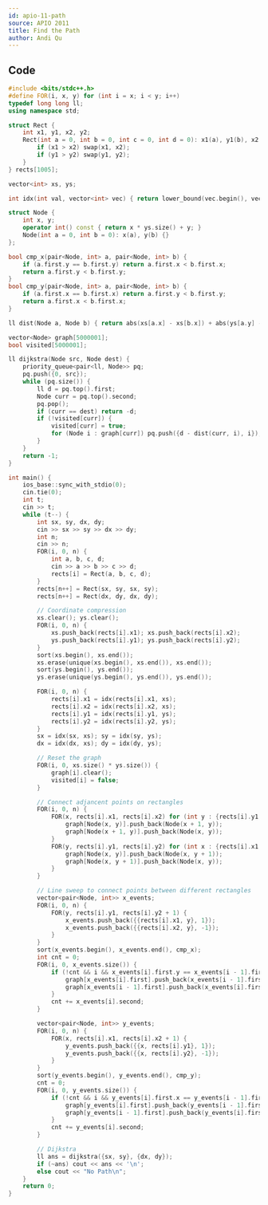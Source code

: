 ```yaml
---
id: apio-11-path
source: APIO 2011
title: Find the Path
author: Andi Qu
---
```


<IncompleteSection />

## Code

```cpp
#include <bits/stdc++.h>
#define FOR(i, x, y) for (int i = x; i < y; i++)
typedef long long ll;
using namespace std;

struct Rect {
	int x1, y1, x2, y2;
	Rect(int a = 0, int b = 0, int c = 0, int d = 0): x1(a), y1(b), x2(c), y2(d) {
		if (x1 > x2) swap(x1, x2);
		if (y1 > y2) swap(y1, y2);
	}
} rects[1005];

vector<int> xs, ys;

int idx(int val, vector<int> vec) { return lower_bound(vec.begin(), vec.end(), val) - vec.begin(); }

struct Node {
	int x, y;
	operator int() const { return x * ys.size() + y; }
	Node(int a = 0, int b = 0): x(a), y(b) {}
};

bool cmp_x(pair<Node, int> a, pair<Node, int> b) {
	if (a.first.y == b.first.y) return a.first.x < b.first.x;
	return a.first.y < b.first.y;
}
bool cmp_y(pair<Node, int> a, pair<Node, int> b) {
	if (a.first.x == b.first.x) return a.first.y < b.first.y;
	return a.first.x < b.first.x;
}

ll dist(Node a, Node b) { return abs(xs[a.x] - xs[b.x]) + abs(ys[a.y] - ys[b.y]); }

vector<Node> graph[5000001];
bool visited[5000001];

ll dijkstra(Node src, Node dest) {
	priority_queue<pair<ll, Node>> pq;
	pq.push({0, src});
	while (pq.size()) {
		ll d = pq.top().first;
		Node curr = pq.top().second;
		pq.pop();
		if (curr == dest) return -d;
		if (!visited[curr]) {
			visited[curr] = true;
			for (Node i : graph[curr]) pq.push({d - dist(curr, i), i});
		}
	}
	return -1;
}

int main() {
	ios_base::sync_with_stdio(0);
	cin.tie(0);
	int t;
	cin >> t;
	while (t--) {
		int sx, sy, dx, dy;
		cin >> sx >> sy >> dx >> dy;
		int n;
		cin >> n;
		FOR(i, 0, n) {
			int a, b, c, d;
			cin >> a >> b >> c >> d;
			rects[i] = Rect(a, b, c, d);
		}
		rects[n++] = Rect(sx, sy, sx, sy);
		rects[n++] = Rect(dx, dy, dx, dy);

		// Coordinate compression
		xs.clear(); ys.clear();
		FOR(i, 0, n) {
			xs.push_back(rects[i].x1); xs.push_back(rects[i].x2);
			ys.push_back(rects[i].y1); ys.push_back(rects[i].y2);
		}
		sort(xs.begin(), xs.end());
		xs.erase(unique(xs.begin(), xs.end()), xs.end());
		sort(ys.begin(), ys.end());
		ys.erase(unique(ys.begin(), ys.end()), ys.end());

		FOR(i, 0, n) {
			rects[i].x1 = idx(rects[i].x1, xs);
			rects[i].x2 = idx(rects[i].x2, xs);
			rects[i].y1 = idx(rects[i].y1, ys);
			rects[i].y2 = idx(rects[i].y2, ys);
		}
		sx = idx(sx, xs); sy = idx(sy, ys);
		dx = idx(dx, xs); dy = idx(dy, ys);

		// Reset the graph
		FOR(i, 0, xs.size() * ys.size()) {
			graph[i].clear();
			visited[i] = false;
		}

		// Connect adjancent points on rectangles
		FOR(i, 0, n) {
			FOR(x, rects[i].x1, rects[i].x2) for (int y : {rects[i].y1, rects[i].y2}) {
				graph[Node(x, y)].push_back(Node(x + 1, y));
				graph[Node(x + 1, y)].push_back(Node(x, y));
			}
			FOR(y, rects[i].y1, rects[i].y2) for (int x : {rects[i].x1, rects[i].x2}) {
				graph[Node(x, y)].push_back(Node(x, y + 1));
				graph[Node(x, y + 1)].push_back(Node(x, y));
			}
		}

		// Line sweep to connect points between different rectangles
		vector<pair<Node, int>> x_events;
		FOR(i, 0, n) {
			FOR(y, rects[i].y1, rects[i].y2 + 1) {
				x_events.push_back({{rects[i].x1, y}, 1});
				x_events.push_back({{rects[i].x2, y}, -1});
			}
		}
		sort(x_events.begin(), x_events.end(), cmp_x);
		int cnt = 0;
		FOR(i, 0, x_events.size()) {
			if (!cnt && i && x_events[i].first.y == x_events[i - 1].first.y) {
				graph[x_events[i].first].push_back(x_events[i - 1].first);
				graph[x_events[i - 1].first].push_back(x_events[i].first);
			}
			cnt += x_events[i].second;
		}

		vector<pair<Node, int>> y_events;
		FOR(i, 0, n) {
			FOR(x, rects[i].x1, rects[i].x2 + 1) {
				y_events.push_back({{x, rects[i].y1}, 1});
				y_events.push_back({{x, rects[i].y2}, -1});
			}
		}
		sort(y_events.begin(), y_events.end(), cmp_y);
		cnt = 0;
		FOR(i, 0, y_events.size()) {
			if (!cnt && i && y_events[i].first.x == y_events[i - 1].first.x) {
				graph[y_events[i].first].push_back(y_events[i - 1].first);
				graph[y_events[i - 1].first].push_back(y_events[i].first);
			}
			cnt += y_events[i].second;
		}

		// Dijkstra
		ll ans = dijkstra({sx, sy}, {dx, dy});
		if (~ans) cout << ans << '\n';
		else cout << "No Path\n";
	}
	return 0;
}
```
